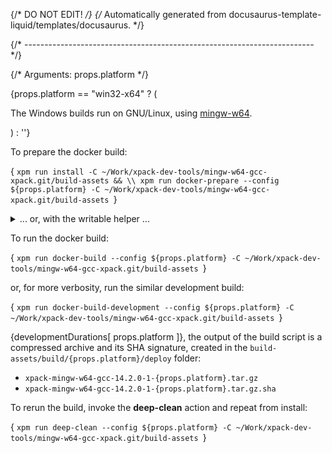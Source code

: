 {/* DO NOT EDIT! */}
{/* Automatically generated from docusaurus-template-liquid/templates/docusaurus. */}



{/* ------------------------------------------------------------------------ */}

{/* Arguments: props.platform */}

{props.platform == "win32-x64" ? ( <p>The Windows builds run on GNU/Linux, using <a href="https://mingw-w64.org">mingw-w64</a>.</p> ) : ''}

To prepare the docker build:

<CodeBlock language="sh"> {
`xpm run install -C ~/Work/xpack-dev-tools/mingw-w64-gcc-xpack.git/build-assets && \\
xpm run docker-prepare --config ${props.platform} -C ~/Work/xpack-dev-tools/mingw-w64-gcc-xpack.git/build-assets
`} </CodeBlock>

<details>
<summary>... or, with the writable helper ...</summary>

<CodeBlock language="sh"> {
`xpm run install -C ~/Work/xpack-dev-tools/mingw-w64-gcc-xpack.git/build-assets && \\
xpm run link-deps -C ~/Work/xpack-dev-tools/mingw-w64-gcc-xpack.git/build-assets && \\
xpm run docker-prepare --config ${props.platform} -C ~/Work/xpack-dev-tools/mingw-w64-gcc-xpack.git/build-assets && \\
xpm run docker-link-deps --config ${props.platform} -C ~/Work/xpack-dev-tools/mingw-w64-gcc-xpack.git/build-assets
`} </CodeBlock>

</details>

To run the docker build:

<CodeBlock language="sh"> {
`xpm run docker-build --config ${props.platform} -C ~/Work/xpack-dev-tools/mingw-w64-gcc-xpack.git/build-assets
`} </CodeBlock>

or, for more verbosity, run the similar development build:

<CodeBlock language="sh"> {
`xpm run docker-build-development --config ${props.platform} -C ~/Work/xpack-dev-tools/mingw-w64-gcc-xpack.git/build-assets
`} </CodeBlock>

{developmentDurations[ props.platform ]}, the output of the build script is a compressed
archive and its SHA signature, created in
the <code>build-assets/build/{props.platform}/deploy</code> folder:

- <code>xpack-mingw-w64-gcc-14.2.0-1-{props.platform}.tar.gz</code>
- <code>xpack-mingw-w64-gcc-14.2.0-1-{props.platform}.tar.gz.sha</code>

To rerun the build, invoke the **deep-clean** action and repeat from install:

<CodeBlock language="sh"> {
`xpm run deep-clean --config ${props.platform} -C ~/Work/xpack-dev-tools/mingw-w64-gcc-xpack.git/build-assets
`} </CodeBlock>
